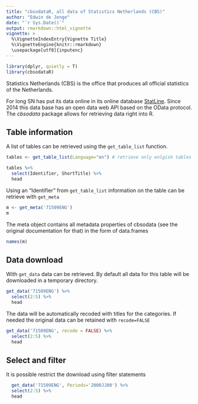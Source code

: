 ```yaml
---
title: "cbsodataR, all data of Statistics Netherlands (CBS)"
author: "Edwin de Jonge"
date: "`r Sys.Date()`"
output: rmarkdown::html_vignette
vignette: >
  %\VignetteIndexEntry{Vignette Title}
  %\VignetteEngine{knitr::rmarkdown}
  \usepackage[utf8]{inputenc}
---
```

```r
library(dplyr, quietly = T)
library(cbsodataR)
```


Statistics Netherlands (CBS) is the office that produces all official statistics of the Netherlands. 

For long SN has put its data online in its online database 
[StatLine](http://statline.cbs.nl/Statweb/?LA=en).
Since 2014 this data base has an open data web API based on the OData protocol.
The *cbsodata* package allows for retrieving data right into R. 

## Table information

A list of tables can be retrieved using the `get_table_list` function.

```r
tables <- get_table_list(Language="en") # retrieve only enlgish tables

tables %>% 
  select(Identifier, ShortTitle) %>% 
  head 
```

Using an "Identifier" from `get_table_list` information on the table can be retrieve with `get_meta` 

```r
m <- get_meta('71509ENG')
m
```
The meta object contains all metadata properties of cbsodata (see the original documentation for that) in the form
of data.frames

```r
names(m)
```

## Data download

With `get_data` data can be retrieved. By default all data for this table will be downloaded in a temporary directory.
```r
get_data('71509ENG') %>% 
  select(2:5) %>% 
  head
```

The data will be automatically recoded with titles for the categories. If needed the original data can be retained with 
`recode=FALSE`

```r
get_data('71509ENG', recode = FALSE) %>% 
  select(2:5) %>% 
  head
```

## Select and filter

It is possible restrict the download using filter statements

```r
  get_data('71509ENG', Periods='2000JJ00') %>% 
  select(2:5) %>% 
  head
```





